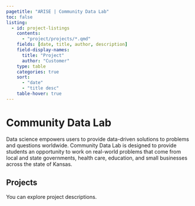 ```yaml
---
pagetitle: "ARISE | Community Data Lab"
toc: false
listing:
  - id: project-listings
    contents:
      - "project/projects/*.qmd"
    fields: [date, title, author, description]
    field-display-names: 
      title: "Project"
      author: "Customer"
    type: table
    categories: true
    sort:
      - "date"
      - "title desc"
    table-hover: true
---
```


# Community Data Lab

Data science empowers users to provide data-driven solutions to problems and questions worldwide.
Community Data Lab is designed to provide students an opportunity to work on real-world problems that come from local
and state governments, health care, education, and small businesses across the state of Kansas. 

## Projects

You can explore project descriptions.

::: {#project-listings}
:::
